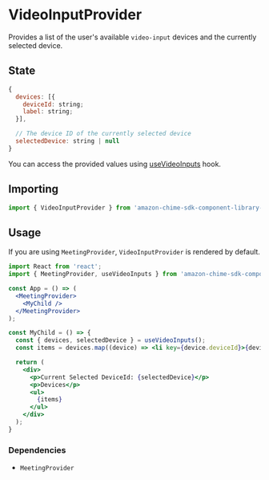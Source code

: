 <Meta title="SDK Providers/VideoInputProvider" />

# VideoInputProvider

Provides a list of the user's available `video-input` devices and the currently selected device.

## State

```javascript
{
  devices: [{
    deviceId: string;
    label: string;
  }],

  // The device ID of the currently selected device
  selectedDevice: string | null
}

```

You can access the provided values using [useVideoInputs](/?path=/docs/sdk-hooks-usevideoinputs--page) hook.

## Importing

```javascript
import { VideoInputProvider } from 'amazon-chime-sdk-component-library-react';
```

## Usage

If you are using `MeetingProvider`, `VideoInputProvider` is rendered by default.

```jsx
import React from 'react';
import { MeetingProvider, useVideoInputs } from 'amazon-chime-sdk-component-library-react';

const App = () => (
  <MeetingProvider>
    <MyChild />
  </MeetingProvider>
);

const MyChild = () => {
  const { devices, selectedDevice } = useVideoInputs();
  const items = devices.map((device) => <li key={device.deviceId}>{device.label}</li>)

  return (
    <div>
      <p>Current Selected DeviceId: {selectedDevice}</p>
      <p>Devices</p>
      <ul>
        {items}
      </ul>
    </div>
  );
}
```

### Dependencies
- `MeetingProvider`
